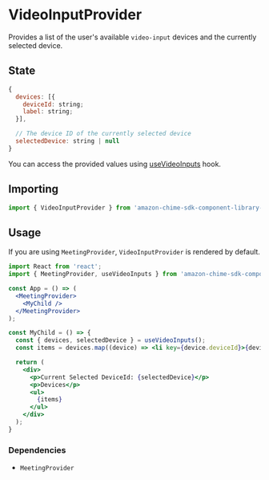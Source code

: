 <Meta title="SDK Providers/VideoInputProvider" />

# VideoInputProvider

Provides a list of the user's available `video-input` devices and the currently selected device.

## State

```javascript
{
  devices: [{
    deviceId: string;
    label: string;
  }],

  // The device ID of the currently selected device
  selectedDevice: string | null
}

```

You can access the provided values using [useVideoInputs](/?path=/docs/sdk-hooks-usevideoinputs--page) hook.

## Importing

```javascript
import { VideoInputProvider } from 'amazon-chime-sdk-component-library-react';
```

## Usage

If you are using `MeetingProvider`, `VideoInputProvider` is rendered by default.

```jsx
import React from 'react';
import { MeetingProvider, useVideoInputs } from 'amazon-chime-sdk-component-library-react';

const App = () => (
  <MeetingProvider>
    <MyChild />
  </MeetingProvider>
);

const MyChild = () => {
  const { devices, selectedDevice } = useVideoInputs();
  const items = devices.map((device) => <li key={device.deviceId}>{device.label}</li>)

  return (
    <div>
      <p>Current Selected DeviceId: {selectedDevice}</p>
      <p>Devices</p>
      <ul>
        {items}
      </ul>
    </div>
  );
}
```

### Dependencies
- `MeetingProvider`
